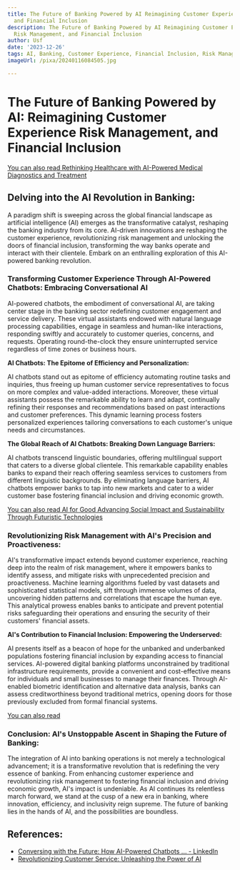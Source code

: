 ```yaml
---
title: The Future of Banking Powered by AI Reimagining Customer Experience, Risk Management,
  and Financial Inclusion
description: The Future of Banking Powered by AI Reimagining Customer Experience,
  Risk Management, and Financial Inclusion
author: Usf
date: '2023-12-26'
tags: AI, Banking, Customer Experience, Financial Inclusion, Risk Management
imageUrl: /pixa/20240116084505.jpg

---
```

# The Future of  Banking Powered  by AI: Reimagining Customer Experience Risk Management, and Financial Inclusion

[You can also read Rethinking Healthcare  with AI-Powered  Medical Diagnostics and Treatment](Rethinking%20Healthcare%20with%20AI-Powered%20Medical%20Diagnostics%20and%20Treatment)


## Delving into the AI Revolution in Banking:

A paradigm shift is sweeping  across the global financial landscape  as artificial intelligence (AI) emerges as  the  transformative catalyst, reshaping the banking  industry from its core. AI-driven innovations  are reshaping the customer experience, revolutionizing risk management and unlocking the doors of financial  inclusion, transforming the way banks operate and  interact  with their clientele. Embark on  an  enthralling exploration  of this AI-powered banking revolution.

###  Transforming Customer Experience Through AI-Powered Chatbots: Embracing Conversational AI

AI-powered chatbots, the  embodiment of conversational AI, are taking center stage in the banking sector redefining customer engagement and service delivery. These virtual assistants endowed with natural  language processing capabilities, engage in seamless and human-like interactions, responding swiftly and accurately to customer queries, concerns, and requests. Operating  round-the-clock they ensure uninterrupted service regardless of time zones or business hours.

**AI Chatbots: The Epitome of Efficiency and Personalization:**

AI  chatbots stand out as epitome of efficiency automating routine tasks and inquiries, thus freeing up human customer service representatives to focus on more complex and value-added interactions. Moreover, these virtual assistants possess the remarkable ability to  learn and adapt, continually refining their responses and recommendations based  on past interactions and customer preferences. This dynamic learning process fosters personalized experiences tailoring conversations to each  customer's  unique needs and circumstances.

**The Global Reach of AI Chatbots: Breaking Down Language Barriers:**

AI chatbots transcend linguistic boundaries,  offering  multilingual support that caters to  a diverse global clientele.  This  remarkable capability enables banks to  expand their reach  offering seamless  services to customers from different linguistic backgrounds.  By eliminating language barriers, AI chatbots empower  banks to tap into new markets and cater to a wider customer base fostering  financial inclusion and driving economic growth.

[You can also  read AI for Good Advancing  Social Impact and Sustainability Through Futuristic Technologies](AI%20for%20Good%20Advancing%20Social%20Impact%20and%20Sustainability%20Through%20Futuristic%20Technologies)


### Revolutionizing Risk Management with AI's  Precision and Proactiveness:

AI's transformative  impact  extends beyond customer experience, reaching deep into the realm of risk management, where it empowers banks to identify assess, and mitigate risks with unprecedented precision and proactiveness. Machine learning  algorithms  fueled by vast datasets and sophisticated statistical  models, sift through immense volumes of data, uncovering hidden patterns and correlations that escape the human eye. This analytical prowess enables banks to anticipate  and prevent potential risks safeguarding their operations and ensuring  the security of their customers' financial assets.

**AI's Contribution to Financial Inclusion: Empowering the Underserved:**

AI presents itself as a beacon of hope for the unbanked and underbanked populations fostering financial inclusion by expanding access to financial services. AI-powered digital banking platforms unconstrained  by traditional infrastructure requirements,  provide a convenient  and cost-effective means for individuals and small businesses to manage their finances. Through AI-enabled biometric identification  and alternative data analysis, banks can assess creditworthiness beyond traditional metrics, opening doors for those previously excluded from formal financial systems.

[You  can also read ]()


### Conclusion: AI's Unstoppable Ascent in Shaping the Future of Banking:

The integration of AI into banking operations is not merely a technological advancement; it is a transformative revolution that is redefining the very essence  of banking. From enhancing customer experience and revolutionizing risk management to  fostering financial inclusion and driving economic growth, AI's impact  is undeniable. As AI continues its relentless march forward, we  stand at  the  cusp of a new era in banking, where innovation, efficiency, and inclusivity reign supreme. The future of banking lies in the hands of AI, and the possibilities  are boundless.

## References:
- [Conversing with the Future: How AI-Powered Chatbots ... - LinkedIn](https://www.linkedin.com/pulse/conversing-future-how-ai-powered-chatbots-customer-darren-nicholls-lxq7c)
- [Revolutionizing Customer Service: Unleashing the Power of AI](https://www.linkedin.com/pulse/revolutionizing-customer-service-unleashing-power-ai-rodrigo-de-saro)
